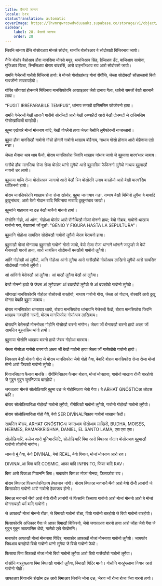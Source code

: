 ```yaml
---
title: बैसागो जानाय
locale: brx
statusTranslation: automatic
coverImage: https://lhvmrqwrcowdvduuaukz.supabase.co/storage/v1/object/public/strapi-uploads/small_cover-educacion-fundamental.webp-2d51a7828a2b1309555be27f7e2a61a0.webp
sidebar:
    label: 28. बैसागो जानाय
    order: 28
---
```

जिवनि थांनाय ब्रैजि बोसोरआव मोनसे सोदोब, थामजि बोसोरआव बे सोदोबखौ बिजिरनाय जायो।

नैजि बोसोर बैसोआव हौवा मानसिया मोनसे मयूर, थामजिआव सिंह, ब्रैजिआव उँट, बाजिआव साबोना, गुजिआव खिथा, स्निजिआव बोराय बांदरसिं, आरो दाइनजिआव राव आरो सोदोबसो जायो।

समनि गेजेरजों गासैबो बिजिरनो हायो: बे मोनसे गोसोखांथाइ गोनां रोंगौथि, जेब्ला सोदोबखौ सोंङाब्लाबो बियो गावजोंनो सावरायहैयो।

गोरिब जौगाखां होननानै मिथिनाय मानसिफोरनि आखाइआव जेबो दानाय गैला, थाबैनो समजों बेखौ बारनानै लाया।

“FUGIT IRRÉPARABILE TEMPUS”, थांनाय समखौ दासिमसिम फोजोबनो हाया।

समनि गेजेरजों बेखौ लानानै गासैबो सोरजिदों आरो बेखौ दबथाहैदों आरो बेखौ दोनथदों जे दासिमसिम गोसोखांथिजों बारहोदों।

बुहुमा एखेबारे मोजां मोननाय बादि, बेखौ गोग्लैनो हाया जेब्ला बैसोनि लुगैफोरजों नाजाब्लाबो।

बुहुमा हौवा मानसिखौ गाबोनो गोसो होनानै गाबोनो थाखाय बोहैनाय, नाथाय गोसो होनाय आरो बोहैनाया एखे नङा।

जेब्ला थैनाया थाब थाब फैयो, बोराय मानसिफोरा जिवनि थाखाय नांथाब जायो जे बुहुमाया बारग’थार जाबाय।

गासैबो हौवा मानसिया रोजा रोजा बोसोर थांनो लुगैयो आरो बुहुमासिम फैफिननो लुगैयो नाथाय बुहुमाखौ नायनो डर लायो।

बुहुमाया बाजि रोजा बोसोरआव जागायो आरो बेखौ स्नि बोसोरनि उनाव बारहोयो आरो बेखौ बारग’सिम थांफिननो हायो।

बोराय मानसिफोरनि थाखाय रोजा रोजा खोमोर, बुहुमा जानायाव नङा, नाथाय बेखौ मिथिंनो लुगैया बे माबादि दुखुनांथाव, आरो बैसो गोदान बादि मिथिनाया माबादि दुखुनांथाव जाखो।

बुहुमानि गाहायाव मा दङ बेखौ थाबैनो मोननो हायो।

गोसोनि गोहो, आं आंना, गोहोआ बोसोर आरो रोंगौथिखौ मोजां मोननो हाया; बेयो गोब्राब, गाबोनो थाखाय गाबोनो गरा, बेखायनो जों बुङो: "GENIO Y FIGURA HASTA LA SEPULTURA"।

बुहुमानि गोहोआ साबसिन सोदोबखौ गाबोनो लुगैयो जेराव बेरायनो हाया।

बुहुमाखौ मोजां मोनग्राया बुहुमाखौ गाबोनो गोसो जायो, बेयो रोजा रोजा थांनानै थांनानै जाफुङो जे बेयो थैनायखौ बारनो हाया, आरो साबसिन सोदोबजों बयखौबो गाबोनो लुगैयो।

आंनि गोहोखौ आं लुगैयो, आंनि गोहोआ आंनो लुगैया आरो गासैखौबो गोसोआव लाखिनो लुगैयो आरो साबसिन सोदोबखौ गाबोनो लुगैयो।

आं आंनिनो बेसेनखौ आं लुगैया। आं माखौ लुगैया बेखौ आं लुगैया।

बेखौ मोननो हायो जे जेब्ला आं लुगैयाब्ला आं बयखौबो लुगैयो जे आं बयखौबो गाबोनो लुगैयो।

जौगाखां मानसिफोरनि गोहोआ बोसोरजों बारहोयो, नाथाय गाबोनो गोरा, जेब्ला आं गोदान, बोरबारि आरो दुखु मोनग्रा बेबादि बुहुमा जाबाय।

बोराय मानसिफोरा थांनायाव थायो, बोराय मानसिफोरा थांनायनि गेजेरजों फैदों, बोराय मानसिफोरा जिवनि थाखाय गावखौनो गारदों, बोराय मानसिफोरा गोसोआव लाखिबाय।

बोरायनि बेसेनखौ मोननोब्ला गोहोनि गोसोखौ बारनो नांगोन। जेब्ला जों थैनायखौ बारनो हायो अब्ला जों साबसिन बुहुमासिम थांनो हायो।

बुहुमाया गोसोनि थाखाय बारनो हायो जेराव गोहोआ बारबाय।

जेब्ला गोसोआ गासैबो बारग’यो अब्ला जों बेखौ गाबोनो हाया जेब्ला जों गासैखौबो गाबोनो हायो।

जिवआव बेखौ मोननो गोरा जे बोराय मानसिफोरा जेबो गोहो गैया, बेबादि बोराय मानसिफोरा रोजा रोजा मोजां मोनो आरो जिवखौ गाबोनो लुगैयो।

गियाननिफ्राय फैनाय मानसि। रोंगौथिनिफ्राय फैनाय बोराय, मोजां मोनग्राया, गाबोनो थाखाय रोंजोँ बारहोयो जे गुबुन गुबुन जुगनिफ्राय बारहोयो।

जगतआव मोनसे सोलोङियारि बुहुमा दङ जे गोहोनिफ्राय जेबो गैया। बे ARHAT GNÓSTICआ लोटस बादि।

बोराय सोलोङियारिआ गोहोखौ गाबोनो लुगैयो, रोंगौथिखौ गाबोनो लुगैयो, गाबोनो गोहोखौ गाबोनो लुगैयो।

बोराय सोलोङियारिआ गोहो गैयै, बेयो SER DIVÍNALनिफ्राय गाबोनो थाखाय फैदों।

साबसिन बोराय, ARHAT GNÓSTICआ जगतआव गोसोआव लाखिदों, BUDHA, MOISÉS, HERMES, RAMARKRISHNA, DANIEL, EL SANTO LAMA, एबा एबा एबा।

सोलोङियारि, कलेज आरो युनिभारसिटि, सोलोङियारि बिमा आरो बिफाआ गोदान बोसोरआव बुहुमाखौ गाबोनो सोलोंनो नांगोन।

जायनो मुं गैया, बेयो DIVINAL, बेयो REAL, बेयो गियान, मोजां मोननाय आरो राव।

DIVINALआ बिमा बादि COSMIC, आफा बादि INFINITO, फिसा बादि RAV।

बिमा आरो बिफाआ गियाननि बिमा। माबाफोर बिमाआ मोजां मोनग्रा, फिसाफोरा राव।

बोराय बिफाआ फिसाफोरनिफ्राय हेफाजाब नांगौ। बोराय बिफाआ मावनानै थैयो आरो बेयो रोंजोँ लानांगौ जे फिसाफोरा गाबोनो आरो गाबोनो हेफाजाब होनो।

बिमाआ मावनानै थैयो आरो बेयो रोंजोँ लानांगौ जे फिसानि फिसाया गाबोनो आरो मोजां मोननो आरो बे मोजां मोननायखौ धर्म बादि गाबोनो।

जे आफाखौ मोजां मोननो रोंङा, जे बिमाखौ गाबोनो रोंङा, बियो गाबोनो बारहोयो जे बियो गाबोनो बारहोयो।

फिसाफोरनि अधिकार गैया जे आफा बिमाखौ बिजिरनो, जेबो जगातआव बारनो हाया आरो जोंहा जेबो गैया जे गुबुन गुबुन जायगासिम थैयो, गासैबो एखे रोखोमनि।

माबाफोर आफाखौ मोजां मोननाया गिदिर, माबाफोर आफाखौ मोजां मोननाया गाबोनो लुगैयो। जायफोर जिवआव बारहोयो बियो गाबोनो थांनो लुगैया जे बियो गाबोनो फैयो।

फिसाया बिमा बिफाखौ मोजां मोनो बियो गाबोनो लुगैया आरो बियो गासैखौबो गाबोनो लुगैया।

गोसोनि बारहुंख्लाया बिमा बिफाखौ गाबोनो लुगैया, बिमाखौ गिदिर मानो। गोसोनि बारहुंख्लाया गियान आरो गाबोनो गोहो।

आफाआव गियाननि रोखोम दङ आरो बिमाआव जिवनि जोना दङ, जेराव जों रोजा रोजा जिव बारनो हायो।
